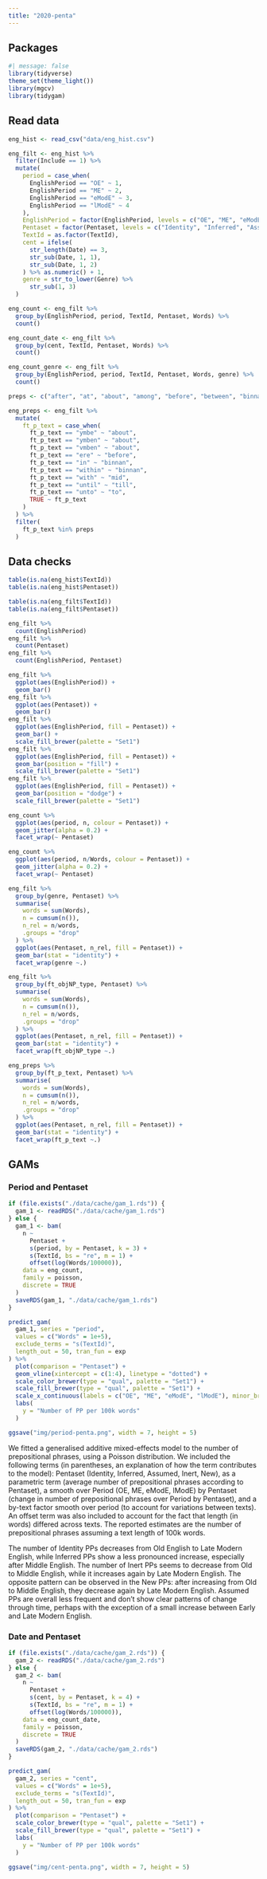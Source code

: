 ```yaml
---
title: "2020-penta"
---
```


## Packages

```r
#| message: false
library(tidyverse)
theme_set(theme_light())
library(mgcv)
library(tidygam)
```

## Read data

```r
eng_hist <- read_csv("data/eng_hist.csv")

eng_filt <- eng_hist %>%
  filter(Include == 1) %>%
  mutate(
    period = case_when(
      EnglishPeriod == "OE" ~ 1,
      EnglishPeriod == "ME" ~ 2,
      EnglishPeriod == "eModE" ~ 3,
      EnglishPeriod == "lModE" ~ 4
    ),
    EnglishPeriod = factor(EnglishPeriod, levels = c("OE", "ME", "eModE", "lModE")),
    Pentaset = factor(Pentaset, levels = c("Identity", "Inferred", "Assumed", "Inert", "New")),
    TextId = as.factor(TextId),
    cent = ifelse(
      str_length(Date) == 3,
      str_sub(Date, 1, 1),
      str_sub(Date, 1, 2)
    ) %>% as.numeric() + 1,
    genre = str_to_lower(Genre) %>%
      str_sub(1, 3)
  )

eng_count <- eng_filt %>%
  group_by(EnglishPeriod, period, TextId, Pentaset, Words) %>%
  count()

eng_count_date <- eng_filt %>%
  group_by(cent, TextId, Pentaset, Words) %>%
  count()

eng_count_genre <- eng_filt %>%
  group_by(EnglishPeriod, period, TextId, Pentaset, Words, genre) %>%
  count()

preps <- c("after", "at", "about", "among", "before", "between", "binnan", "by", "for", "from", "mid", "of", "on", "through", "till", "to", "upon", "without")

eng_preps <- eng_filt %>%
  mutate(
    ft_p_text = case_when(
      ft_p_text == "ymbe" ~ "about",
      ft_p_text == "ymben" ~ "about",
      ft_p_text == "vmben" ~ "about",
      ft_p_text == "ere" ~ "before",
      ft_p_text == "in" ~ "binnan",
      ft_p_text == "within" ~ "binnan",
      ft_p_text == "with" ~ "mid",
      ft_p_text == "until" ~ "till",
      ft_p_text == "unto" ~ "to",
      TRUE ~ ft_p_text
    )
  ) %>%
  filter(
    ft_p_text %in% preps
  )
```

## Data checks

```r
table(is.na(eng_hist$TextId))
table(is.na(eng_hist$Pentaset))
```

```r
table(is.na(eng_filt$TextId))
table(is.na(eng_filt$Pentaset))
```

```r
eng_filt %>%
  count(EnglishPeriod)
eng_filt %>%
  count(Pentaset)
eng_filt %>%
  count(EnglishPeriod, Pentaset)
```

```r
eng_filt %>%
  ggplot(aes(EnglishPeriod)) +
  geom_bar()
eng_filt %>%
  ggplot(aes(Pentaset)) +
  geom_bar()
eng_filt %>%
  ggplot(aes(EnglishPeriod, fill = Pentaset)) +
  geom_bar() +
  scale_fill_brewer(palette = "Set1")
eng_filt %>%
  ggplot(aes(EnglishPeriod, fill = Pentaset)) +
  geom_bar(position = "fill") +
  scale_fill_brewer(palette = "Set1")
eng_filt %>%
  ggplot(aes(EnglishPeriod, fill = Pentaset)) +
  geom_bar(position = "dodge") +
  scale_fill_brewer(palette = "Set1")
```

```r
eng_count %>%
  ggplot(aes(period, n, colour = Pentaset)) +
  geom_jitter(alpha = 0.2) +
  facet_wrap(~ Pentaset)

eng_count %>%
  ggplot(aes(period, n/Words, colour = Pentaset)) +
  geom_jitter(alpha = 0.2) +
  facet_wrap(~ Pentaset)
```

```r
eng_filt %>%
  group_by(genre, Pentaset) %>%
  summarise(
    words = sum(Words),
    n = cumsum(n()),
    n_rel = n/words,
    .groups = "drop"
  ) %>%
  ggplot(aes(Pentaset, n_rel, fill = Pentaset)) +
  geom_bar(stat = "identity") +
  facet_wrap(genre ~.)
```

```r
eng_filt %>%
  group_by(ft_objNP_type, Pentaset) %>%
  summarise(
    words = sum(Words),
    n = cumsum(n()),
    n_rel = n/words,
    .groups = "drop"
  ) %>%
  ggplot(aes(Pentaset, n_rel, fill = Pentaset)) +
  geom_bar(stat = "identity") +
  facet_wrap(ft_objNP_type ~.)
```

```r
eng_preps %>%
  group_by(ft_p_text, Pentaset) %>%
  summarise(
    words = sum(Words),
    n = cumsum(n()),
    n_rel = n/words,
    .groups = "drop"
  ) %>%
  ggplot(aes(Pentaset, n_rel, fill = Pentaset)) +
  geom_bar(stat = "identity") +
  facet_wrap(ft_p_text ~.)
```

## GAMs

### Period and Pentaset

```r
if (file.exists("./data/cache/gam_1.rds")) {
  gam_1 <- readRDS("./data/cache/gam_1.rds")
} else {
  gam_1 <- bam(
    n ~
      Pentaset +
      s(period, by = Pentaset, k = 3) +
      s(TextId, bs = "re", m = 1) +
      offset(log(Words/100000)),
    data = eng_count,
    family = poisson,
    discrete = TRUE
  )
  saveRDS(gam_1, "./data/cache/gam_1.rds")
}
```

```r
predict_gam(
  gam_1, series = "period",
  values = c("Words" = 1e+5),
  exclude_terms = "s(TextId)",
  length_out = 50, tran_fun = exp
) %>%
  plot(comparison = "Pentaset") +
  geom_vline(xintercept = c(1:4), linetype = "dotted") +
  scale_color_brewer(type = "qual", palette = "Set1") +
  scale_fill_brewer(type = "qual", palette = "Set1") +
  scale_x_continuous(labels = c("OE", "ME", "eModE", "lModE"), minor_breaks = NULL) +
  labs(
    y = "Number of PP per 100k words" 
  )

ggsave("img/period-penta.png", width = 7, height = 5)
```

We fitted a generalised additive mixed-effects model to the number of prepositional phrases, using a Poisson distribution. We included the following terms (in parentheses, an explanation of how the term contributes to the model): Pentaset (Identity, Inferred, Assumed, Inert, New), as a parametric term (average number of prepositional phrases according to Pentaset), a smooth over Period (OE, ME, eModE, lModE) by Pentaset (change in number of prepositional phrases over Period by Pentaset), and a by-text factor smooth over period (to account for variations between texts). An offset term was also included to account for the fact that length (in words) differed across texts. The reported estimates are the number of prepositional phrases assuming a text length of 100k words.

The number of Identity PPs decreases from Old English to Late Modern English, while Inferred PPs show a less pronounced increase, especially after Middle English. The number of Inert PPs seems to decrease from Old to Middle English, while it increases again by Late Modern English. The opposite pattern can be observed in the New PPs: after increasing from Old to Middle English, they decrease again by Late Modern English. Assumed PPs are overall less frequent and don't show clear patterns of change through time, perhaps with the exception of a small increase between Early and Late Modern English.

### Date and Pentaset

```r
if (file.exists("./data/cache/gam_2.rds")) {
  gam_2 <- readRDS("./data/cache/gam_2.rds")
} else {
  gam_2 <- bam(
    n ~
      Pentaset +
      s(cent, by = Pentaset, k = 4) +
      s(TextId, bs = "re", m = 1) +
      offset(log(Words/100000)),
    data = eng_count_date,
    family = poisson,
    discrete = TRUE
  )
  saveRDS(gam_2, "./data/cache/gam_2.rds")
}
```

```r
predict_gam(
  gam_2, series = "cent",
  values = c("Words" = 1e+5),
  exclude_terms = "s(TextId)",
  length_out = 50, tran_fun = exp
) %>%
  plot(comparison = "Pentaset") +
  scale_color_brewer(type = "qual", palette = "Set1") +
  scale_fill_brewer(type = "qual", palette = "Set1") +
  labs(
    y = "Number of PP per 100k words" 
  )

ggsave("img/cent-penta.png", width = 7, height = 5)
```

### 
